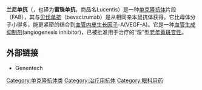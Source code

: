 {{unreferenced|time=2014-03-10T15:50:36+00:00}}{{medical}}
'''兰尼单抗'''（{{lang-en|Ranibizumab}}，也译为'''雷珠单抗'''，商品名Lucentis）是一种[[单克隆抗体|单克隆抗体]]片段（FAB），其与[[贝伐单抗|贝伐单抗]]（bevacizumab）是从相同亲本鼠抗体获得。它比母体分子小得多，能更紧密的结合到[[血管内皮生长因子|血管内皮生长因子]]-A(VEGF-A)。它是一种[[血管生成抑制剂|血管生成抑制剂]](angiogenesis inhibitor)，已被批准用于治疗的“湿”型[[老年黄斑变性|老年黄斑变性]]。

==外部链接==
* {{Official website|http://www.lucentis.com/}} Genentech
{{眼部血管疾病药物}}

[[Category:单克隆抗体类|Category:单克隆抗体类]]
[[Category:治疗用抗体|Category:治疗用抗体]]
[[Category:眼科用药|Category:眼科用药]]